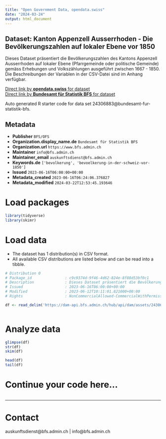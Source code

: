 ```yaml
---
title: "Open Government Data, opendata.swiss"
date: "2024-03-24"
output: html_document
---
```


## Dataset: Kanton Appenzell Ausserrhoden - Die Bevölkerungszahlen auf lokaler Ebene vor 1850

Dieses Dataset präsentiert die Bevölkerungszahlen des Kantons Appenzell Ausserrhoden auf lokaler Ebene (Pfarrgemeinde oder politische Gemeinde) gemäss Erhebungen und Volkszählungen ausgeführt zwischen 1667 - 1850. Die Beschreibungen der Variablen in der CSV-Datei sind im Anhang verfügbar.

[Direct link by **opendata.swiss** for dataset](https://opendata.swiss/de/dataset/kanton-appenzell-ausserrhoden-die-bevolkerungszahlen-auf-lokaler-ebene-vor-1850)<br>
[Direct link by **Bundesamt für Statistik BFS** for dataset](https://www.bfs.admin.ch/asset/de/ts-x-01-2223-AR)

Auto generated R starter code for data set 24306883@bundesamt-fur-statistik-bfs.

## Metadata

- **Publisher** `BFS/OFS`
- **Organization.display_name.de** `Bundesamt für Statistik BFS`
- **Organization.url** `https://www.bfs.admin.ch`
- **Maintainer** `info@bfs.admin.ch`
- **Maintainer_email** `auskunftsdienst@bfs.admin.ch`
- **Keywords.de** `['bevolkerung', 'bevoelkerung-in-der-schweiz-vor-1850']`
- **Issued** `2023-06-16T06:00:00+00:00`
- **Metadata_created** `2023-06-16T06:24:06.376827`
- **Metadata_modified** `2024-03-22T12:53:45.193646`


# Load packages

```r

library(tidyverse)
library(skimr)

```

# Load data

-   The dataset has 1 distribution(s) in CSV format.
-   All available CSV distributions are listed below and can be read into a tibble.

```r

# Distribution 0
# Package_id               : c9c9374d-9f46-4d62-824e-8f88d53bf0c1
# Description              : Dieses Dataset präsentiert die Bevölkerungszahlen des Kantons Appenzell Ausserrhoden auf lokaler Ebene (Pfarrgemeinde oder politische Gemeinde) gemäss Erhebungen und Volkszählungen ausgeführt zwischen 1667 - 1850. Die Beschreibungen der Variablen in der CSV-Datei sind im Anhang verfügbar.
# Issued                   : 2023-06-16T06:00:00+00:00
# Modified                 : 2023-06-12T10:11:01.821000+00:00
# Rights                   : NonCommercialAllowed-CommercialWithPermission-ReferenceRequired

df <- read_delim('https://dam-api.bfs.admin.ch/hub/api/dam/assets/24306900/master')



```

# Analyze data

```r

glimpse(df)
str(df)
skim(df)

head(df)
tail(df)

```

# Continue your code here...

```r

```

------------------------------------------------------------------------

# Contact

auskunftsdienst@bfs.admin.ch | info@bfs.admin.ch

